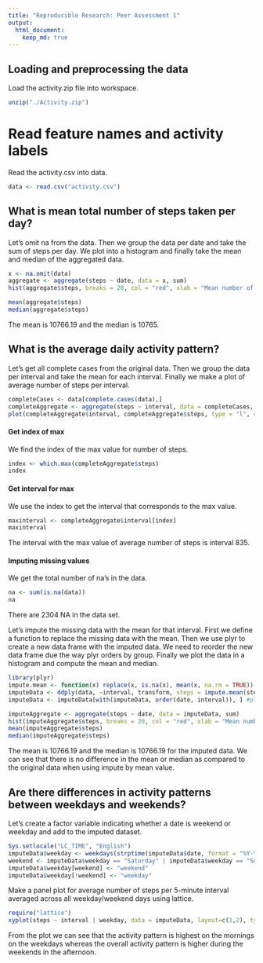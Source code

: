 ```yaml
---
title: "Reproducible Research: Peer Assessment 1"
output: 
  html_document:
    keep_md: true
---
```



## Loading and preprocessing the data
Load the activity.zip file into workspace.
```r
unzip("./Activity.zip")
```
        
# Read feature names and activity labels
Read the activity.csv into data.
```r
data <- read.csv("activity.csv")
```


## What is mean total number of steps taken per day?
Let's omit na from the data. Then we group the data per date and take the sum of steps per day. We plot into a histogram and finally take the mean and median of the aggregated data.
```r
x <- na.omit(data)
aggregate <- aggregate(steps ~ date, data = x, sum)
hist(aggregate$steps, breaks = 20, col = "red", xlab = "Mean number of steps per day", main = "Mean number of steps per day")

mean(aggregate$steps)
median(aggregate$steps)
```
The mean is 10766.19 and the median is 10765.


## What is the average daily activity pattern?
Let's get all complete cases from the original data. Then we group the data per interval and take the mean for each interval. Finally we make a plot of average number of steps per interval.
```r
completeCases <- data[complete.cases(data),]
completeAggregate <- aggregate(steps ~ interval, data = completeCases, mean)
plot(completeAggregate$interval, completeAggregate$steps, type = "l", col = "Black", main = "Average number of steps per 5 minute interval", xlab = "5 minute interval", ylab = "Average number of steps")    
```

#### Get index of max
We find the index of the max value for number of steps.
```r
index <- which.max(completeAggregate$steps)
index
```

#### Get interval for max
We use the index to get the interval that corresponds to the max value.
```r
maxinterval <- completeAggregate$interval[index]
maxinterval
```
The interval with the max value of average number of steps is interval 835.

#### Imputing missing values
We get the total number of na's in the data.
```r
na <- sum(is.na(data))
na
```
There are 2304 NA in the data set.

Let's impute the missing data with the mean for that interval.
First we define a function to replace the missing data with the mean.
Then we use plyr to create a new data frame with the imputed data.
We need to reorder the new data frame due the way plyr orders by group.
Finally we plot the data in a histogram and compute the mean and median.
```r
library(plyr)
impute.mean <- function(x) replace(x, is.na(x), mean(x, na.rm = TRUE))
imputeData <- ddply(data, ~interval, transform, steps = impute.mean(steps))
imputeData <- imputeData[with(imputeData, order(date, interval)), ] #plyr orders by group so we have to reorder

imputeAggregate <- aggregate(steps ~ date, data = imputeData, sum)
hist(imputeAggregate$steps, breaks = 20, col = "red", xlab = "Mean number of steps per day", main = "Mean number of steps per day")
mean(imputeAggregate$steps)
median(imputeAggregate$steps)
```
The mean is 10766.19 and the median is 10766.19 for the imputed data.
We can see that there is no difference in the mean or median as compared to the original data when using impute by mean value.

## Are there differences in activity patterns between weekdays and weekends?

Let's create a factor variable indicating whether a date is weekend or weekday and add to the imputed dataset.
```r
Sys.setlocale("LC_TIME", "English")
imputeData$weekday <- weekdays(strptime(imputeData$date, format = "%Y-%m-%d"))
weekend <- imputeData$weekday == "Saturday" | imputeData$weekday == "Sunday"
imputeData$weekday[weekend] <- "weekend"
imputeData$weekday[!weekend] <- "weekday"
```
Make a panel plot for average number of steps per 5-minute interval averaged across all weekday/weekend days using lattice.
```r
require("lattice")
xyplot(steps ~ interval | weekday, data = imputeData, layout=c(1,2), type="l")
```

From the plot we can see that the activity pattern is highest on the mornings on the weekdays whereas the overall activity pattern is higher during the weekends in the afternoon.